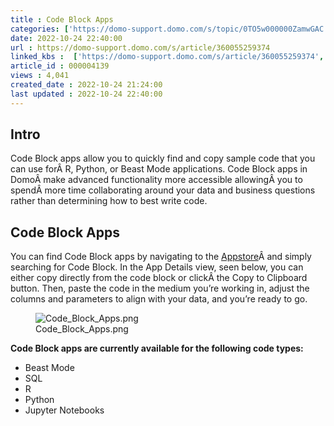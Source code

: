 ```yaml
---
title : Code Block Apps
categories: ['https://domo-support.domo.com/s/topic/0TO5w000000ZamwGAC']
date: 2022-10-24 22:40:00
url : https://domo-support.domo.com/s/article/360055259374
linked_kbs :  ['https://domo-support.domo.com/s/article/360055259374', 'https://domo-support.domo.com/s/article/360042925494', 'https://domo-support.domo.com/s/knowledge-base', 'https://domo-support.domo.com/s/article/360043429953', 'https://domo-support.domo.com/s/article/360043429933', 'https://domo-support.domo.com/s/article/360043429693', 'https://domo-support.domo.com/s/article/360042933174', 'https://domo-support.domo.com/s/topic/0TO5w000000ZamwGAC', 'https://domo-support.domo.com/s/article/360043429913']
article_id : 000004139
views : 4,041
created_date : 2022-10-24 21:24:00
last updated : 2022-10-24 22:40:00
---
```




Intro
-----


Code Block apps allow you to quickly find and copy sample code that you can use forÂ R, Python, or Beast Mode applications. Code Block apps in DomoÂ make advanced functionality more accessible allowingÂ you to spendÂ more time collaborating around your data and business questions rather than determining how to best write code.


Code Block Apps
---------------


You can find Code Block apps by navigating to the [Appstore](..\appstore_overview\index.html "Appstore Overview")Â and simply searching for Code Block. In the App Details view, seen below, you can either copy directly from the code block or clickÂ the Copy to Clipboard button. Then, paste the code in the medium you're working in, adjust the columns and parameters to align with your data, and you're ready to go.


![Code_Block_Apps.png](Code_Block_Apps.png)


**Code Block apps are currently available for the following code types:**



* Beast Mode
* SQL
* R
* Python
* Jupyter Notebooks